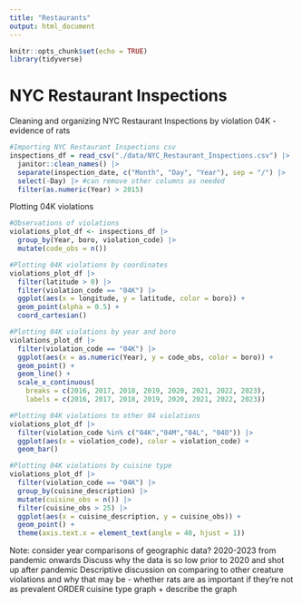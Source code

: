 ```yaml
---
title: "Restaurants"
output: html_document
---
```


```r
knitr::opts_chunk$set(echo = TRUE)
library(tidyverse)
```

# NYC Restaurant Inspections

Cleaning and organizing NYC Restaurant Inspections by violation 04K - evidence of rats

```r
#Importing NYC Restaurant Inspections csv
inspections_df = read_csv("./data/NYC_Restaurant_Inspections.csv") |>
  janitor::clean_names() |>
  separate(inspection_date, c("Month", "Day", "Year"), sep = "/") |>
  select(-Day) |> #can remove other columns as needed
  filter(as.numeric(Year) > 2015)
```

Plotting 04K violations

```r
#Observations of violations
violations_plot_df <- inspections_df |>
  group_by(Year, boro, violation_code) |>
  mutate(code_obs = n())

#Plotting 04K violations by coordinates
violations_plot_df |>
  filter(latitude > 0) |>
  filter(violation_code == "04K") |>
  ggplot(aes(x = longitude, y = latitude, color = boro)) +
  geom_point(alpha = 0.5) +
  coord_cartesian()

#Plotting 04K violations by year and boro
violations_plot_df |>
  filter(violation_code == "04K") |>
  ggplot(aes(x = as.numeric(Year), y = code_obs, color = boro)) +
  geom_point() +
  geom_line() +
  scale_x_continuous(
    breaks = c(2016, 2017, 2018, 2019, 2020, 2021, 2022, 2023), 
    labels = c(2016, 2017, 2018, 2019, 2020, 2021, 2022, 2023))

#Plotting 04K violations to other 04 violations
violations_plot_df |>
  filter(violation_code %in% c("04K","04M","04L", "04O")) |>
  ggplot(aes(x = violation_code), color = violation_code) +
  geom_bar()

#Plotting 04K violations by cuisine type
violations_plot_df |>
  filter(violation_code == "04K") |>
  group_by(cuisine_description) |>
  mutate(cuisine_obs = n()) |>
  filter(cuisine_obs > 25) |>
  ggplot(aes(x = cuisine_description, y = cuisine_obs)) +
  geom_point() +
  theme(axis.text.x = element_text(angle = 40, hjust = 1))
```

Note: consider year comparisons of geographic data? 2020-2023 from pandemic onwards
Discuss why the data is so low prior to 2020 and shot up after pandemic
Descriptive discussion on comparing to other creature violations and why that may be - whether rats are as important if they're not as prevalent
ORDER cuisine type graph + describe the graph